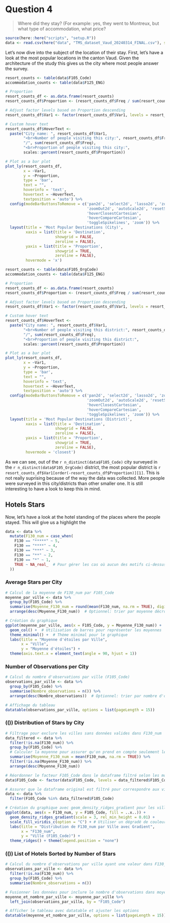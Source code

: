 # Question 4
> Where did they stay? (For example: yes, they went to Montreux, but what type of accommodation, what price?

```r
source(here::here("scripts", "setup.R"))
data <- read.csv(here("data", "TMS_dataset_Vaud_20240314_FINAL.csv"), sep = ",")
```

Let's now dive into the subject of the location of their stay. First, let's have a look at the most popular locations in the canton Vaud. Given the architecture of the study this gives us the city where most people answer the survey.

```r
resort_counts <- table(data$F105_Code)
accommodation_counts <- table(data$F125_ENG)

# Proportion
resort_counts_df <- as.data.frame(resort_counts)
resort_counts_df$Proportion <- (resort_counts_df$Freq / sum(resort_counts_df$Freq))

# Adjust factor levels based on Proportion descending
resort_counts_df$Var1 <- factor(resort_counts_df$Var1, levels = resort_counts_df$Var1[order(-resort_counts_df$Proportion)])

# Custom hover text
resort_counts_df$HoverText <-
  paste("City name: ", resort_counts_df$Var1,
        "<br>Number of people visiting this city:", resort_counts_df$Freq,
        "/", sum(resort_counts_df$Freq),
        "<br>Proportion of people visiting this city:",
        scales::percent(resort_counts_df$Proportion))

# Plot as a bar plot
plot_ly(resort_counts_df,
        x = ~Var1,
        y = ~Proportion,
        type = 'bar',
        text = "",
        hoverinfo = 'text',
        hovertext = ~HoverText,
        textposition = 'auto') %>%
  config(modeBarButtonsToRemove = c('pan2d', 'select2d', 'lasso2d', 'zoomIn2d',
                                    'zoomOut2d', 'autoScale2d', 'resetScale2d',
                                    'hoverClosestCartesian', 
                                    'hoverCompareCartesian',
                                    'toggleSpikelines', 'zoom')) %>%
  layout(title = 'Most Popular Destinations (City)',
         xaxis = list(title = 'Destination',
                      showgrid = FALSE,
                      zeroline = FALSE),
         yaxis = list(title = 'Proportion',
                      showgrid = TRUE,
                      zeroline = FALSE),
         hovermode = 'x')
```

```r
resort_counts <- table(data$F105_OrgCode)
accommodation_counts <- table(data$F125_ENG)

# Proportion
resort_counts_df <- as.data.frame(resort_counts)
resort_counts_df$Proportion <- (resort_counts_df$Freq / sum(resort_counts_df$Freq))

# Adjust factor levels based on Proportion descending
resort_counts_df$Var1 <- factor(resort_counts_df$Var1, levels = resort_counts_df$Var1[order(-resort_counts_df$Proportion)])

# Custom hover text
resort_counts_df$HoverText <-
  paste("City name: ", resort_counts_df$Var1,
        "<br>Number of people visiting this district:", resort_counts_df$Freq,
        "/", sum(resort_counts_df$Freq),
        "<br>Proportion of people visiting this district:",
        scales::percent(resort_counts_df$Proportion))

# Plot as a bar plot
plot_ly(resort_counts_df,
        x = ~Var1,
        y = ~Proportion,
        type = 'bar',
        text = "",
        hoverinfo = 'text',
        hovertext = ~HoverText,
        textposition = 'auto') %>%
  config(modeBarButtonsToRemove = c('pan2d', 'select2d', 'lasso2d', 'zoomIn2d',
                                    'zoomOut2d', 'autoScale2d', 'resetScale2d',
                                    'hoverClosestCartesian', 
                                    'hoverCompareCartesian',
                                    'toggleSpikelines', 'zoom')) %>%
  layout(title = 'Most Popular Destinations (District)',
         xaxis = list(title = 'Destination',
                      showgrid = FALSE,
                      zeroline = FALSE),
         yaxis = list(title = 'Proportion',
                      showgrid = TRUE,
                      zeroline = FALSE),
         hovermode = 'closest')
```

As we can see, out of the `r n_distinct(data$F105_Code)` city surveyed in the `r n_distinct(data$F105_OrgCode)` district, the most popular district is `r resort_counts_df$Var1[order(-resort_counts_df$Proportion)][1]`. This is not really suprising because of the way the data was collected. More people were surveyed in this city/districts than other smaller one. It is still interesting to have a look to keep this in mind.

## Hotels Stars
Now, let's have a look at the hotel standing of the places where the people stayed. This will give us a highlight the 


```r
data <- data %>% 
  mutate(F130_num = case_when(
    F130 == "*****" ~ 5,
    F130 == "****" ~ 4,
    F130 == "***" ~ 3,
    F130 == "**" ~ 2,
    F130 == "*" ~ 1,
    TRUE ~ NA_real_  # Pour gérer les cas où aucun des motifs ci-dessus n'est trouvé
  ))
```

### Average Stars per City
```r
# Calcul de la moyenne de F130_num par F105_Code
moyenne_par_ville <- data %>%
  group_by(F105_Code) %>%
  summarise(Moyenne_F130_num = round(mean(F130_num, na.rm = TRUE), digits=2)) %>%
  arrange(desc(Moyenne_F130_num))  # Optionnel: trier par moyenne décroissante

# Création du graphique
ggplot(moyenne_par_ville, aes(x = F105_Code, y = Moyenne_F130_num)) +
  geom_col() +  # Utilisation de barres pour représenter les moyennes
  theme_minimal() +  # Thème minimal pour le graphique
  labs(title = "Moyenne d'étoiles par Ville",
       x = "Ville",
       y = "Moyenne d'étoiles") +
  theme(axis.text.x = element_text(angle = 90, hjust = 1))
```

### Number of Observations per City
```r
# Calcul du nombre d'observations par ville (F105_Code)
observations_par_ville <- data %>%
  group_by(F105_Code) %>%
  summarise(Nombre_observations = n()) %>%
  arrange(desc(Nombre_observations))  # Optionnel: trier par nombre d'observations décroissant

# Affichage du tableau
datatable(observations_par_ville, options = list(pageLength = 15))
```

### (()) Distribution of Stars by City
```r
# Filtrage pour exclure les villes sans données valides dans F130_num
data_filtered <- data %>%
  filter(!is.na(F130_num)) %>%
  group_by(F105_Code) %>%
  # Calculer la moyenne pour assurer qu'on prend en compte seulement les villes avec des données
  summarise(Moyenne_F130_num = mean(F130_num, na.rm = TRUE)) %>%
  filter(!is.na(Moyenne_F130_num)) %>%
  arrange(desc(Moyenne_F130_num))

# Réordonner le facteur F105_Code dans le dataframe filtré selon les moyennes calculées
data$F105_Code <- factor(data$F105_Code, levels = data_filtered$F105_Code)

# Assurer que le dataframe original est filtré pour correspondre aux villes sélectionnées
data <- data %>%
  filter(F105_Code %in% data_filtered$F105_Code)

# Création du graphique avec geom_density_ridges_gradient pour les villes ayant des données valides dans F130_num
ggplot(data, aes(x = F130_num, y = F105_Code, fill = ..x..)) +
  geom_density_ridges_gradient(scale = 3, rel_min_height = 0.01) +
  scale_fill_viridis_c(option = "C") + # Utiliser un dégradé de couleurs
  labs(title = "Distribution de F130_num par Ville avec Gradient",
       x = "F130_num",
       y = "Ville (F105_Code)") +
  theme_ridges() + theme(legend.position = "none")
```

### (()) List of Hotels Sorted by Number of Stars
```r
# Calcul du nombre d'observations par ville ayant une valeur dans F130_num
observations_par_ville <- data %>%
  filter(!is.na(F130_num)) %>%
  group_by(F105_Code) %>%
  summarise(Nombre_observations = n())

# Fusionner les données pour inclure le nombre d'observations dans moyenne_par_ville
moyenne_et_nombre_par_ville <- moyenne_par_ville %>%
  left_join(observations_par_ville, by = "F105_Code")

# Afficher le tableau avec datatable et ajuster les options
datatable(moyenne_et_nombre_par_ville, options = list(pageLength = 15))
```